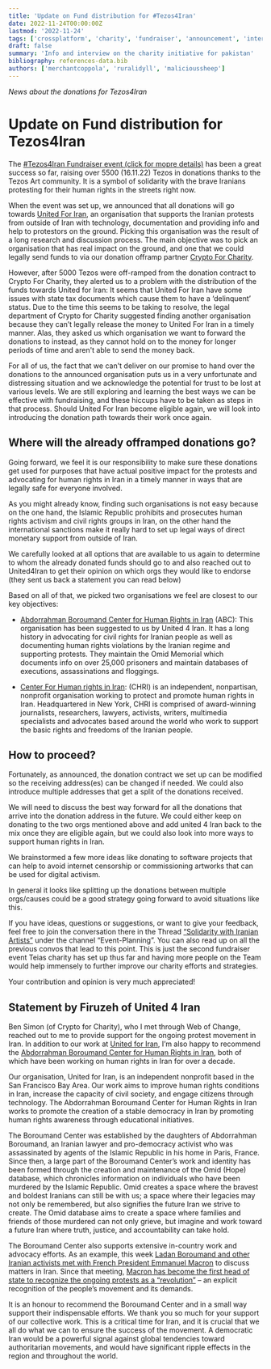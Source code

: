 ```yaml
---
title: 'Update on Fund distribution for #Tezos4Iran'
date: 2022-11-24T00:00:00Z
lastmod: '2022-11-24'
tags: ['crossplatform', 'charity', 'fundraiser', 'announcement', 'interview']
draft: false
summary: 'Info and interview on the charity initiative for pakistan'
bibliography: references-data.bib
authors: ['merchantcoppola', 'ruralidyll', 'malicioussheep']
---
```


_News about the donations for Tezos4Iran_



# Update on Fund distribution for Tezos4Iran

The [#Tezos4Iran Fundraiser event (click for mopre details)](https://github.com/teia-community/teia-docs/wiki/Tezos-for-Iran) has been a great success so far, raising over 5500 (16.11.22) Tezos in donations thanks to the Tezos Art community. It is a symbol of solidarity with the brave Iranians protesting for their human rights in the streets right now.

When the event was set up, we announced that all donations will go towards [United For Iran](https://united4iran.org/en/), an organisation that supports the Iranian protests from outside of Iran with technology, documentation and providing info and help to protestors on the ground. Picking this organisation was the result of a long research and discussion process. The main objective was to pick an organisation that has real impact on the ground, and one that we could legally send funds to via our donation offramp partner [Crypto For Charity](https://www.cryptoforcharity.io/).

However, after 5000 Tezos were off-ramped from the donation contract to Crypto For Charity, they alerted us to a problem with the distribution of the funds towards United for Iran: It seems that United For Iran have some issues with state tax documents which cause them to have a ‘delinquent’ status. Due to the time this seems to be taking to resolve, the legal department of Crypto for Charity suggested finding another organisation because they can’t legally release the money to United For Iran in a timely manner. Alas, they asked us which organisation we want to forward the donations to instead, as they cannot hold on to the money for longer periods of time and aren't able to send the money back.

For all of us, the fact that we can't deliver on our promise to hand over the donations to the announced organisation puts us in a very unfortunate and distressing situation and we acknowledge the potential for trust to be lost at various levels. We are still exploring and learning the best ways we can be effective with fundraising, and these hiccups have to be taken as steps in that process. Should United For Iran become eligible again, we will look into introducing the donation path towards their work once again.

## Where will the already offramped donations go?

Going forward, we feel it is our responsibility to make sure these donations get used for purposes that have actual positive impact for the protests and advocating for human rights in Iran in a timely manner in ways that are legally safe for everyone involved.

As you might already know, finding such organisations is not easy because on the one hand, the Islamic Republic prohibits and prosecutes human rights activism and civil rights groups in Iran, on the other hand the international sanctions make it really hard to set up legal ways of direct monetary support from outside of Iran.

We carefully looked at all options that are available to us again to determine to whom the already donated funds should go to and also reached out to United4Iran to get their opinion on which orgs they would like to endorse (they sent us back a statement you can read below)

Based on all of that, we picked two organisations we feel are closest to our key objectives:

-   [Abdorrahman Boroumand Center for Human Rights in Iran](https://www.iranrights.org/)  (ABC): This organisation has been suggested to us by United 4 Iran. It has a long history in advocating for civil rights for Iranian people as well as documenting human rights violations by the Iranian regime and supporting protests. They maintain the Omid Memorial which documents info on over 25,000 prisoners and maintain databases of executions, assassinations and floggings.  
      
    
-   [Center For Human rights in Iran](https://iranhumanrights.org): (CHRI) is an independent, nonpartisan, nonprofit organisation working to protect and promote human rights in Iran. Headquartered in New York, CHRI is comprised of award-winning journalists, researchers, lawyers, activists, writers, multimedia specialists and advocates based around the world who work to support the basic rights and freedoms of the Iranian people.
    

## How to proceed?

Fortunately, as announced, the donation contract we set up can be modified so the receiving address(es) can be changed if needed. We could also introduce multiple addresses that get a split of the donations received.

We will need to discuss the best way forward for all the donations that arrive into the donation address in the future. We could either keep on donating to the two orgs mentioned above and add united 4 Iran back to the mix once they are eligible again, but we could also look into more ways to support human rights in Iran.

We brainstormed a few more ideas like donating to software projects that can help to avoid internet censorship or commissioning artworks that can be used for digital activism.

In general it looks like splitting up the donations between multiple orgs/causes could be a good strategy going forward to avoid situations like this.

If you have ideas, questions or suggestions, or want to give your feedback, feel free to join the conversation there in the Thread [“Solidarity with Iranian Artists”](https://discord.com/channels/908672304236625970/1022187559083843615) under the channel “Event-Planning”. You can also read up on all the previous convos that lead to this point. This is just the second fundraiser event Teias charity has set up thus far and having more people on the Team would help immensely to further improve our charity efforts and strategies.  
  
Your contribution and opinion is very much appreciated!

## Statement by Firuzeh of United 4 Iran

Ben Simon (of Crypto for Charity), who I met through Web of Change, reached out to me to provide support for the ongoing protest movement in Iran. In addition to our work at [United for Iran](https://united4iran.org/), I’m also happy to recommend the [Abdorrahman Boroumand Center for Human Rights in Iran](https://www.iranrights.org/), both of which have been working on human rights in Iran for over a decade.

  

Our organisation, United for Iran, is an independent nonprofit based in the San Francisco Bay Area. Our work aims to improve human rights conditions in Iran, increase the capacity of civil society, and engage citizens through technology. The Abdorrahman Boroumand Center for Human Rights in Iran works to promote the creation of a stable democracy in Iran by promoting human rights awareness through educational initiatives.

  

The Boroumand Center was established by the daughters of Abdorrahman Boroumand, an Iranian lawyer and pro-democracy activist who was assassinated by agents of the Islamic Republic in his home in Paris, France. Since then, a large part of the Boroumand Center’s work and identity has been formed through the creation and maintenance of the Omid (Hope) database, which chronicles information on individuals who have been murdered by the Islamic Republic. Omid creates a space where the bravest and boldest Iranians can still be with us; a space where their legacies may not only be remembered, but also signifies the future Iran we strive to create. The Omid database aims to create a space where families and friends of those murdered can not only grieve, but imagine and work toward a future Iran where truth, justice, and accountability can take hold.

  

The Boroumand Center also supports extensive in-country work and advocacy efforts. As an example, this week [Ladan Boroumand and other Iranian activists met with French President Emmanuel Macron](https://www.lemonde.fr/en/politics/article/2022/11/13/president-emmanuel-macron-meets-with-several-iranian-dissidents_6004087_5.html) to discuss matters in Iran. Since that meeting, [Macron has become the first head of state to recognize the ongoing protests as a “revolution”](https://www.reuters.com/world/frances-macron-children-irans-revolution-carrying-out-their-own-revolution-2022-11-14/) – an explicit recognition of the people’s movement and its demands.

  

It is an honour to recommend the Boroumand Center and in a small way support their indispensable efforts. We thank you so much for your support of our collective work. This is a critical time for Iran, and it is crucial that we all do what we can to ensure the success of the movement. A democratic Iran would be a powerful signal against global tendencies toward authoritarian movements, and would have significant ripple effects in the region and throughout the world.
